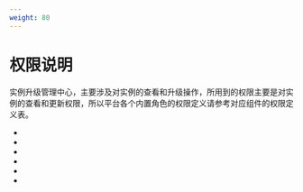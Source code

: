 ```yaml
---
weight: 80
---
```


# 权限说明

实例升级管理中心，主要涉及对实例的查看和升级操作，所用到的权限主要是对实例的查看和更新权限，所以平台各个内置角色的权限定义请参考对应组件的权限定义表。

- <ExternalSiteLink name="mysql-pxc" href="permissions.mdx" children="MySQL-PXC 权限定义" />
- <ExternalSiteLink name="mysql-mgr" href="permissions.mdx" children="MySQL-MGR 权限定义" />
- <ExternalSiteLink name="redis" href="permissions.mdx" children="Redis 权限定义" />
- <ExternalSiteLink name="kafka" href="permissions.mdx" children="Kafka 权限定义" />
- <ExternalSiteLink name="rabbitmq" href="permissions.mdx" children="RabbitMQ 权限定义" />
- <ExternalSiteLink name="postgresql" href="permissions.mdx" children="PostgreSQL 权限定义" />

